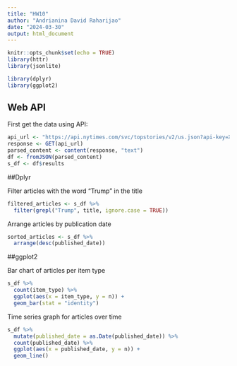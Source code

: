 ```yaml
---
title: "HW10"
author: "Andrianina David Raharijao"
date: "2024-03-30"
output: html_document
---
```


```r
knitr::opts_chunk$set(echo = TRUE)
library(httr)
library(jsonlite)
```

```r
library(dplyr)
library(ggplot2)
```

## Web API

First get the data using API:

```r
api_url <- "https://api.nytimes.com/svc/topstories/v2/us.json?api-key=XyD2Prjgvsw5Psu7IYBatJGEDtrJnIfw"
response <- GET(api_url)
parsed_content <- content(response, "text")
df <- fromJSON(parsed_content)
s_df <- df$results
```

##Dplyr

Filter articles with the word "Trump" in the title
```r
filtered_articles <- s_df %>% 
  filter(grepl("Trump", title, ignore.case = TRUE))
```

Arrange articles by publication date
```r
sorted_articles <- s_df %>% 
  arrange(desc(published_date))
```

##ggplot2

Bar chart of articles per item type
```r
s_df %>% 
  count(item_type) %>% 
  ggplot(aes(x = item_type, y = n)) + 
  geom_bar(stat = "identity")
```

Time series graph for articles over time
```r
s_df %>% 
  mutate(published_date = as.Date(published_date)) %>% 
  count(published_date) %>% 
  ggplot(aes(x = published_date, y = n)) + 
  geom_line()
```


